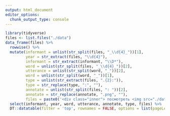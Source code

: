 ```yaml
---
output: html_document
editor_options: 
  chunk_output_type: console
---
```

<style>
img {
  height: auto;
  width: 1600px;
  display: none
}
.inner:hover img {
  display: block;
}
</style>

```r
library(tidyverse)
files <- list.files("./data")
data_frame(files) %>%
  rowwise() %>% 
  mutate(informant = unlist(str_split(files, "_\\d{4}_"))[1],
         year = str_extract(files, "\\d{4}"),
         informant = str_extract(informant, "\\D*"),
         word = unlist(str_split(files, "_\\d{4}_"))[2],
         utterance = unlist(str_split(word, "_"))[2],
         word = unlist(str_split(word, "_"))[1],
         type = unlist(str_extract(files, ".{2}:")),
         type = str_replace(type, ":", ""),
         annotate = unlist(str_split(files, ": "))[2],
         annotate = str_replace(annotate, ".png", ""),
         files = paste0('<div class="inner"> посмотреть <img src="./data/', files, '" alt=""> </div>')) %>% 
  select(informant, year, word, utterance, annotate, type, files) %>% 
  DT::datatable(filter = 'top', rownames = FALSE, options = list(pageLength = 50, dom = 'tip'), escape = FALSE)
```
